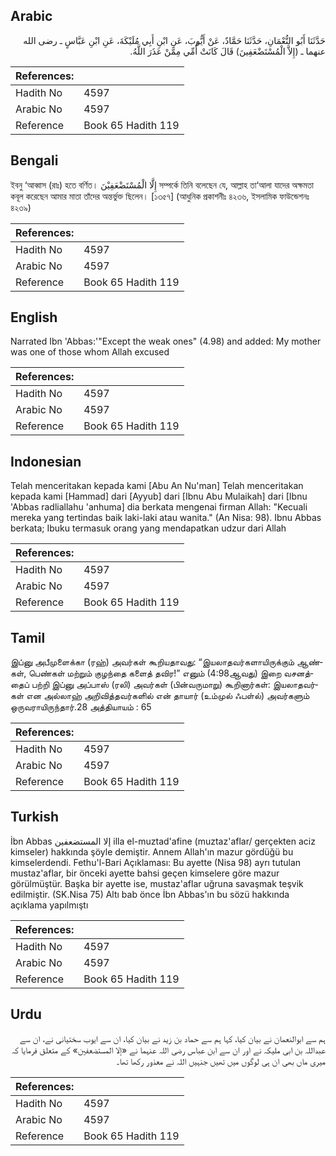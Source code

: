 ## Arabic


<div dir="rtl" lang="ar" style={{fontSize:'larger',backgroundColor:'#f8f9fa',padding:20}}>
حَدَّثَنَا أَبُو النُّعْمَانِ، حَدَّثَنَا حَمَّادٌ، عَنْ أَيُّوبَ، عَنِ ابْنِ أَبِي مُلَيْكَةَ، عَنِ ابْنِ عَبَّاسٍ ـ رضى الله عنهما ـ ‏(‏إِلاَّ الْمُسْتَضْعَفِينَ‏)‏ قَالَ كَانَتْ أُمِّي مِمَّنْ عَذَرَ اللَّهُ‏.‏
</div>
<div style={{backgroundColor:'#f8f9fa',padding:20, marginBottom: 10}}><table> <thead> <tr> <th>References:</th> <th></th> </tr> </thead> <tbody><tr><td>Hadith No</td><td>4597</td></tr><tr><td>Arabic No</td><td>4597</td></tr><tr><td>Reference</td><td>Book 65 Hadith 119</td></tr></tbody></table></div>

## Bengali


<div dir="ltr" lang="bn" style={{fontSize:'larger',backgroundColor:'#f8f9fa',padding:20}}>
ইবনু ‘আব্বাস (রাঃ) হতে বর্ণিত। إِلَّا الْمُسْتَضْعَفِيْنَ সম্পর্কে তিনি বলেছেন যে, আল্লাহ তা‘আলা যাদের অক্ষমতা কবূল করেছেন আমার মাতা তাঁদের অন্তর্ভুক্ত ছিলেন। [১৩৫৭] (আধুনিক প্রকাশনীঃ ৪২৩৬, ইসলামিক ফাউন্ডেশনঃ ৪২৩৯)
</div>
<div style={{backgroundColor:'#f8f9fa',padding:20, marginBottom: 10}}><table> <thead> <tr> <th>References:</th> <th></th> </tr> </thead> <tbody><tr><td>Hadith No</td><td>4597</td></tr><tr><td>Arabic No</td><td>4597</td></tr><tr><td>Reference</td><td>Book 65 Hadith 119</td></tr></tbody></table></div>

## English


<div dir="ltr" lang="en" style={{fontSize:'larger',backgroundColor:'#f8f9fa',padding:20}}>
Narrated Ibn 'Abbas:'"Except the weak ones" (4.98) and added: My mother was one of those whom Allah excused
</div>
<div style={{backgroundColor:'#f8f9fa',padding:20, marginBottom: 10}}><table> <thead> <tr> <th>References:</th> <th></th> </tr> </thead> <tbody><tr><td>Hadith No</td><td>4597</td></tr><tr><td>Arabic No</td><td>4597</td></tr><tr><td>Reference</td><td>Book 65 Hadith 119</td></tr></tbody></table></div>

## Indonesian


<div dir="ltr" lang="id" style={{fontSize:'larger',backgroundColor:'#f8f9fa',padding:20}}>
Telah menceritakan kepada kami [Abu An Nu'man] Telah menceritakan kepada kami [Hammad] dari [Ayyub] dari [Ibnu Abu Mulaikah] dari [Ibnu 'Abbas radliallahu 'anhuma] dia berkata mengenai firman Allah: "Kecuali mereka yang tertindas baik laki-laki atau wanita." (An Nisa: 98). Ibnu Abbas berkata; Ibuku termasuk orang yang mendapatkan udzur dari Allah
</div>
<div style={{backgroundColor:'#f8f9fa',padding:20, marginBottom: 10}}><table> <thead> <tr> <th>References:</th> <th></th> </tr> </thead> <tbody><tr><td>Hadith No</td><td>4597</td></tr><tr><td>Arabic No</td><td>4597</td></tr><tr><td>Reference</td><td>Book 65 Hadith 119</td></tr></tbody></table></div>

## Tamil


<div dir="ltr" lang="ta" style={{fontSize:'larger',backgroundColor:'#f8f9fa',padding:20}}>
இப்னு அபீமுளைக்கா (ரஹ்) அவர்கள் கூறியதாவது: “இயலாதவர்களாயிருக்கும் ஆண்கள், பெண்கள் மற்றும் குழந்தை களைத் தவிர!” எனும் (4:98ஆவது) இறை வசனத்தைப் பற்றி இப்னு அப்பாஸ் (ரலி) அவர்கள் (பின்வருமாறு) கூறினார்கள்: இயலாதவர்கள் என அல்லாஹ் அறிவித்தவர்களில் என் தாயார் (உம்முல் ஃபள்ல்) அவர்களும் ஒருவராயிருந்தார்.28 அத்தியாயம் : 65
</div>
<div style={{backgroundColor:'#f8f9fa',padding:20, marginBottom: 10}}><table> <thead> <tr> <th>References:</th> <th></th> </tr> </thead> <tbody><tr><td>Hadith No</td><td>4597</td></tr><tr><td>Arabic No</td><td>4597</td></tr><tr><td>Reference</td><td>Book 65 Hadith 119</td></tr></tbody></table></div>

## Turkish


<div dir="ltr" lang="tr" style={{fontSize:'larger',backgroundColor:'#f8f9fa',padding:20}}>
İbn Abbas إلا المستضعفين illa el-muztad'afine (muztaz'aflar/ gerçekten aciz kimseler) hakkında şöyle demiştir. Annem Allah'ın mazur gördüğü bu kimselerdendi. Fethu'l-Bari Açıklaması: Bu ayette (Nisa 98) ayrı tutulan mustaz'aflar, bir önceki ayette bahsi geçen kimselere göre mazur görülmüştür. Başka bir ayette ise, mustaz'aflar uğruna savaşmak teşvik edilmiştir. (SK.Nisa 75) Altı bab önce İbn Abbas'ın bu sözü hakkında açıklama yapılmıştı
</div>
<div style={{backgroundColor:'#f8f9fa',padding:20, marginBottom: 10}}><table> <thead> <tr> <th>References:</th> <th></th> </tr> </thead> <tbody><tr><td>Hadith No</td><td>4597</td></tr><tr><td>Arabic No</td><td>4597</td></tr><tr><td>Reference</td><td>Book 65 Hadith 119</td></tr></tbody></table></div>

## Urdu


<div dir="rtl" lang="ur" style={{fontSize:'larger',backgroundColor:'#f8f9fa',padding:20}}>
ہم سے ابوالنعمان نے بیان کیا، کہا ہم سے حماد بن زید نے بیان کیا، ان سے ایوب سختیانی نے، ان سے عبداللہ بن ابی ملیکہ نے اور ان سے ابن عباس رضی اللہ عنہما نے «إلا المستضعفين‏» کے متعلق فرمایا کہ میری ماں بھی ان ہی لوگوں میں تھیں جنہیں اللہ نے معذور رکھا تھا۔
</div>
<div style={{backgroundColor:'#f8f9fa',padding:20, marginBottom: 10}}><table> <thead> <tr> <th>References:</th> <th></th> </tr> </thead> <tbody><tr><td>Hadith No</td><td>4597</td></tr><tr><td>Arabic No</td><td>4597</td></tr><tr><td>Reference</td><td>Book 65 Hadith 119</td></tr></tbody></table></div>